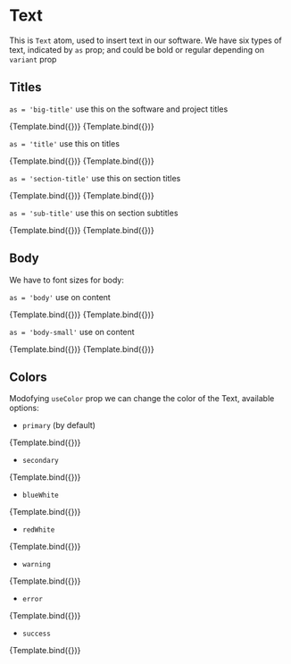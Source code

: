 <!-- Text.stories.mdx -->



<Meta title="Atoms/Text" component={Text} />


# Text

This is `Text` atom, used to insert text in our software. 
We have six types of text, indicated by `as` prop;
and could be bold or regular depending on `variant` prop


## Titles

`as = 'big-title'` use this on the software and project titles

<Canvas>
  <Story
    name="big-title_bold"
    args={{
      as: "big-title",
      variant: "bold",
      children: "structuraid"
    }}
  >
    {Template.bind({})}
  </Story>
</Canvas>

<Canvas>
  <Story
    name="big-title_regular"
    args={{
      as: "big-title",
      variant: "regular",
      children: "PIP: Lago alto"
    }}
  >
    {Template.bind({})}
  </Story>
</Canvas>


`as = 'title'` use this on titles

<Canvas>
  <Story
    name="title_bold"
    args={{
      as: "title",
      variant: "bold",
      children: "foundation blueprint"
    }}
  >
    {Template.bind({})}
  </Story>
</Canvas>

<Canvas>
  <Story
    name="title_regular"
    args={{
      as: "title",
      variant: "regular",
      children: "foundation blueprint"
    }}
  >
    {Template.bind({})}
  </Story>
</Canvas>


`as = 'section-title'` use this on section titles

<Canvas>
  <Story
    name="section-title_bold"
    args={{
      as: "section-title",
      variant: "bold",
      children: "RC footing design"
    }}
  >
    {Template.bind({})}
  </Story>
</Canvas>

<Canvas>
  <Story
    name="section-title_regular"
    args={{
      as: "section-title",
      variant: "regular",
      children: "RC footing design"
    }}
  >
    {Template.bind({})}
  </Story>
</Canvas>


`as = 'sub-title'` use this on section subtitles

<Canvas>
  <Story
    name="sub-title_bold"
    args={{
      as: "sub-title",
      variant: "bold",
      children: "one-way shear | two-ways shear | bending reinforcement"
    }}
  >
    {Template.bind({})}
  </Story>
</Canvas>

<Canvas>
  <Story
    name="sub-title_regular"
    args={{
      as: "sub-title",
      variant: "regular",
      children: "one-way shear | two-ways shear | bending reinforcement"
    }}
  >
    {Template.bind({})}
  </Story>
</Canvas>



## Body

We have to font sizes for body:

`as = 'body'` use on content

<Canvas>
  <Story
    name="body_bold"
    args={{
      as: "body",
      variant: "bold",
      children: "Reinforced concrete footings are structural members used to support columns and walls and to transmit and distribute their loads to the soil. The design is based on the assumption that the footing is rigid, so that the variation of the soil pressure under the footing is linear. Uniform soil pressure is achieved when the column load coincides with the centroid of the footing. Although this assumption is acceptable for rigid footings, such an assumption becomes less accurate as the footing becomes relatively more flexible."
    }}
  >
    {Template.bind({})}
  </Story>
</Canvas>

<Canvas>
  <Story
    name="body_regular"
    args={{
      as: "body",
      variant: "regular",
      children: "Reinforced concrete footings are structural members used to support columns and walls and to transmit and distribute their loads to the soil. The design is based on the assumption that the footing is rigid, so that the variation of the soil pressure under the footing is linear. Uniform soil pressure is achieved when the column load coincides with the centroid of the footing. Although this assumption is acceptable for rigid footings, such an assumption becomes less accurate as the footing becomes relatively more flexible."
    }}
  >
    {Template.bind({})}
  </Story>
</Canvas>

`as = 'body-small'` use on content

<Canvas>
  <Story
    name="body-small_bold"
    args={{
      as: "body-small",
      variant: "bold",
      children: "Reinforced concrete footings are structural members used to support columns and walls and to transmit and distribute their loads to the soil. The design is based on the assumption that the footing is rigid, so that the variation of the soil pressure under the footing is linear. Uniform soil pressure is achieved when the column load coincides with the centroid of the footing. Although this assumption is acceptable for rigid footings, such an assumption becomes less accurate as the footing becomes relatively more flexible."
    }}
  >
    {Template.bind({})}
  </Story>
</Canvas>

<Canvas>
  <Story
    name="body-small_regular"
    args={{
      as: "body-small",
      variant: "regular",
      children: "Reinforced concrete footings are structural members used to support columns and walls and to transmit and distribute their loads to the soil. The design is based on the assumption that the footing is rigid, so that the variation of the soil pressure under the footing is linear. Uniform soil pressure is achieved when the column load coincides with the centroid of the footing. Although this assumption is acceptable for rigid footings, such an assumption becomes less accurate as the footing becomes relatively more flexible."
    }}
  >
    {Template.bind({})}
  </Story>
</Canvas>


## Colors

Modofying `useColor` prop we can change the color of the Text, available options:

- `primary` (by default)

<Canvas>
  <Story
    name="text_colors_primary"
    args={{
      as: "body",
      variant: "regular",
      useColor: "primary",
      children: "Reinforced concrete footings are structural members used to support columns and walls and to transmit and distribute their loads to the soil. The design is based on the assumption that the footing is rigid, so that the variation of the soil pressure under the footing is linear. Uniform soil pressure is achieved when the column load coincides with the centroid of the footing. Although this assumption is acceptable for rigid footings, such an assumption becomes less accurate as the footing becomes relatively more flexible."
    }}
  >
    {Template.bind({})}
  </Story>
</Canvas>

- `secondary`

<Canvas>
  <Story
    name="text_colors_secondary"
    args={{
      as: "body",
      variant: "regular",
      useColor: "secondary",
      children: "Reinforced concrete footings are structural members used to support columns and walls and to transmit and distribute their loads to the soil. The design is based on the assumption that the footing is rigid, so that the variation of the soil pressure under the footing is linear. Uniform soil pressure is achieved when the column load coincides with the centroid of the footing. Although this assumption is acceptable for rigid footings, such an assumption becomes less accurate as the footing becomes relatively more flexible."
    }}
  >
    {Template.bind({})}
  </Story>
</Canvas>

- `blueWhite`

<Canvas>
  <Story
    name="text_colors_blueWhite"
    args={{
      as: "body",
      variant: "regular",
      useColor: "blueWhite",
      children: "add to footing group | add to footing family"
    }}
  >
    {Template.bind({})}
  </Story>
</Canvas>

- `redWhite`

<Canvas>
  <Story
    name="text_colors_redWhite"
    args={{
      as: "body",
      variant: "regular",
      useColor: "redWhite",
      children: "designed by: John Doe"
    }}
  >
    {Template.bind({})}
  </Story>
</Canvas>

- `warning`

<Canvas>
  <Story
    name="text_colors_warning"
    args={{
      as: "body",
      variant: "regular",
      useColor: "warning",
      children: "footing pressure exceeds limit of the foundation by 2%"
    }}
  >
    {Template.bind({})}
  </Story>
</Canvas>

- `error`

<Canvas>
  <Story
    name="text_colors_error"
    args={{
      as: "body",
      variant: "regular",
      useColor: "error",
      children: "footing pressure not acceptable by foundation capacity"
    }}
  >
    {Template.bind({})}
  </Story>
</Canvas>

- `success`

<Canvas>
  <Story
    name="text_colors_success"
    args={{
      as: "body",
      variant: "regular",
      useColor: "success",
      children: "dxf successfully loaded | design scenarios successfully checked"
    }}
  >
    {Template.bind({})}
  </Story>
</Canvas>


